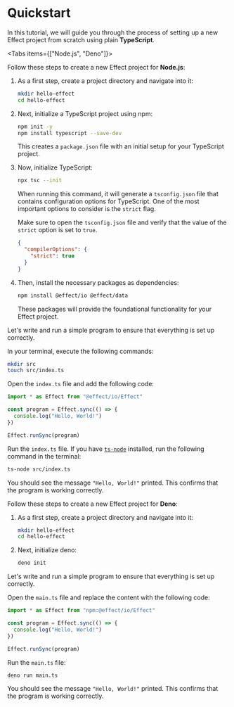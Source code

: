
# Quickstart

In this tutorial, we will guide you through the process of setting up a new Effect project from scratch using plain **TypeScript**.

<Tabs items={["Node.js", "Deno"]}>
<Tab>

Follow these steps to create a new Effect project for **Node.js**:

1. As a first step, create a project directory and navigate into it:

   ```bash filename="Terminal"
   mkdir hello-effect
   cd hello-effect
   ```

2. Next, initialize a TypeScript project using npm:

   ```bash filename="Terminal"
   npm init -y
   npm install typescript --save-dev
   ```

   This creates a `package.json` file with an initial setup for your TypeScript project.

3. Now, initialize TypeScript:

   ```bash filename="Terminal"
   npx tsc --init
   ```

   When running this command, it will generate a `tsconfig.json` file that contains configuration options for TypeScript. One of the most important options to consider is the `strict` flag.

   Make sure to open the `tsconfig.json` file and verify that the value of the `strict` option is set to `true`.

   ```json filename="tsconfig.json"
   {
     "compilerOptions": {
       "strict": true
     }
   }
   ```

4. Then, install the necessary packages as dependencies:

   ```bash filename="Terminal"
   npm install @effect/io @effect/data
   ```

   These packages will provide the foundational functionality for your Effect project.

Let's write and run a simple program to ensure that everything is set up correctly.

In your terminal, execute the following commands:

```bash filename="Terminal"
mkdir src
touch src/index.ts
```

Open the `index.ts` file and add the following code:

```typescript filename="src/index.ts"
import * as Effect from "@effect/io/Effect"

const program = Effect.sync(() => {
  console.log("Hello, World!")
})

Effect.runSync(program)
```

Run the `index.ts` file. If you have [`ts-node`](https://github.com/TypeStrong/ts-node) installed, run the following command in the terminal:

```bash filename="Terminal"
ts-node src/index.ts
```

You should see the message `"Hello, World!"` printed. This confirms that the program is working correctly.

</Tab>
<Tab>

Follow these steps to create a new Effect project for **Deno**:

1. As a first step, create a project directory and navigate into it:

   ```bash filename="Terminal"
   mkdir hello-effect
   cd hello-effect
   ```

2. Next, initialize deno:

   ```bash filename="Terminal"
   deno init
   ```

Let's write and run a simple program to ensure that everything is set up correctly.

Open the `main.ts` file and replace the content with the following code:

```ts
import * as Effect from "npm:@effect/io/Effect"

const program = Effect.sync(() => {
  console.log("Hello, World!")
})

Effect.runSync(program)
```

Run the `main.ts` file:

```bash filename="Terminal"
deno run main.ts
```

You should see the message `"Hello, World!"` printed. This confirms that the program is working correctly.

</Tab>
</Tabs>
